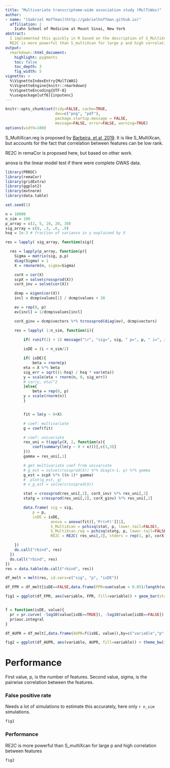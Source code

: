 ```yaml
---
title: "Multivariate transcriptome-wide association study (MulTiWas)"
author:
- name: "[Gabriel Hoffman](http://gabrielhoffman.github.io)"
  affiliation: | 
    Icahn School of Medicine at Mount Sinai, New York
abstract:
  I implemented this quickly in R based on the description of S_MultiXcan.  
  RE2C is more powerful than S_multiXcan for large p and high correlation between features.  
output:
  rmarkdown::html_document:
    highlight: pygments
    toc: false
    toc_depth: 3
    fig_width: 5
vignette: >
  %\VignetteIndexEntry{MulTiWAS}
  %\VignetteEngine{knitr::rmarkdown}
  %\VignetteEncoding{UTF-8}
  %\usepackage[utf8]{inputenc}
---
```


<!---
cd /Users/gabrielhoffman/workspace/repos
R
library('knitr')
rmarkdown::render('remaCor/vignettes/simulation_comparison.Rmd')
--->

```r
knitr::opts_chunk$set(tidy=FALSE, cache=TRUE,
                      dev=c("png", "pdf"),
                      package.startup.message = FALSE,
                      message=FALSE, error=FALSE, warning=TRUE)
options(width=100)
```	

S_MultiXcan.reg is proposed by [Barbeira, et al, 2019](https://journals.plos.org/plosgenetics/article?id=10.1371/journal.pgen.1007889).  It is like S_MultiXcan, but accounts for the fact that correlation between features can be low rank.

RE2C in remaCor is proposed here, but based on other work.

anova is the linear model test if there were complete GWAS data.


```r
library(PRROC)
library(remaCor)
library(gridExtra)
library(ggplot2)
library(mvtnorm)
library(data.table)

set.seed(1) 

n = 10000
n_sim = 100
p_array = c(2, 5, 10, 20, 30)
sig_array = c(0, .3, .6, .9)
hsq = 1e-3 # fraction of variance in y explained by X

res = lapply( sig_array, function(sig){

  res = lapply(p_array, function(p){
    Sigma = matrix(sig, p,p)
    diag(Sigma) = 1
    X = rmvnorm(n, sigma=Sigma)

    corX = cor(X) 
    scpX = solve(crossprod(X))
    corX_inv = solve(cor(X))

    dcmp = eigen(cor(X))
    incl = dcmp$values[1] / dcmp$values < 30

    ev = rep(0, p)
    ev[incl] = 1/dcmp$values[incl]

    corX_ginv = dcmp$vectors %*% tcrossprod(diag(ev), dcmp$vectors)

    res = lapply( 1:n_sim, function(i){
    	
    	if( runif(1) < 1) message("\r", "sig=", sig, " p=", p, " i=", i, "     ", appendLF=FALSE)

    	isDE = (i < n_sim/2)

    	if( isDE){
    		beta = rnorm(p)
        eta = X %*% beta 
        sig_err = sqrt((1-hsq) / hsq * var(eta))
        y = scale(eta + rnorm(n, 0, sig_err))
        # cor(y, eta)^2
    	}else{
    		beta = rep(0, p)
        y = scale(rnorm(n))        
    	}


    	fit = lm(y ~ 0+X)

    	# coef: multivariate
    	g = coef(fit)

    	# coef: univariate
    	res_uni = t(apply(X, 2, function(x){
    		coef(summary(lm(y ~ 0 + x)))[,c(1,3)]
    	}))
    	gamma = res_uni[,1]

    	# get multivariate coef from univariate
    	# g_est = solve(crossprod(X)) %*% diag(n-1, p) %*% gamma
    	g_est = scpX %*% ((n-1)* gamma)
    	#  plot(g_est, g)
    	# v_g_est = solve(crossprod(X))

    	stat = crossprod(res_uni[,2], corX_inv) %*% res_uni[,2]
    	statg = crossprod(res_uni[,2], corX_ginv) %*% res_uni[,2]

    	data.frame( sig = sig,
            p = p, 
            isDE = isDE,
    				anova = anova(fit)[,'Pr(>F)'][1],
    				S_MultiXcan = pchisq(stat, p, lower.tail=FALSE),
    				S_MultiXcan.reg = pchisq(statg, p, lower.tail=FALSE),
    				RE2C = RE2C( res_uni[,2], stders = rep(1, p), corX)$RE2Cp)

    })
    do.call("rbind", res)
  })
  do.call("rbind", res)
})
res = data.table(do.call("rbind", res))
```

```r

df_melt = melt(res, id.vars=c("sig", "p", "isDE"))

df_FPR = df_melt[isDE==FALSE,data.frame(FPR=sum(value < 0.05)/length(value)),by=c("variable","p", "sig")]

fig1 = ggplot(df_FPR, aes(variable, FPR, fill=variable)) + geom_bar(stat="identity")  + theme_bw(15) + theme(aspect.ratio=1, legend.position="none", plot.title = element_text(hjust = 0.5)) + coord_flip() + ylab("False positive rate") + geom_hline(yintercept=0.05, linetype="dashed") + facet_wrap(~p + sig, ncol=length(sig_array)) + xlab('') + ggtitle("False positive rate under the null")


f = function(isDE, value){
  pr = pr.curve( -log10(value[isDE==TRUE]), -log10(value[isDE==FALSE]) )
  pr$auc.integral
}

df_AUPR = df_melt[,data.frame(AUPR=f(isDE, value)),by=c("variable","p", "sig")]

fig2 = ggplot(df_AUPR, aes(variable, AUPR, fill=variable)) + theme_bw(15) + theme(aspect.ratio=1, legend.position="none", plot.title = element_text(hjust = 0.5)) + coord_flip() + geom_bar(stat="identity") + ylab("AUPR") + facet_wrap(~p + sig, ncol=length(sig_array)) + xlab('') + ggtitle("Area under precision recall curve")
```

# Performance 
First value, p, is the number of features.  Second value, sigma, is the pairwise correlation between the features.

### False positive rate
Needs a lot of simulations to estimate this accurately, here only `r n_sim` simulations.
```r
fig1
```

### Performance
RE2C is more powerful than S_multiXcan for large p and high correlation between features
```r
fig2
```




